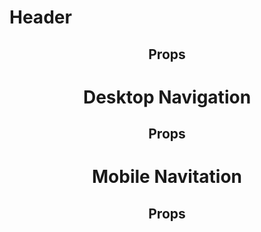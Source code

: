

<Meta title='Components | Header' />

# Header
<Preview>
  <Story name='base'>
    <Header />
  </Story>
</Preview>

## Props
<Props of={Header} />


# Desktop Navigation
<Preview>
  <Story name='desktopHeader'>
    <Desktop />
  </Story>
</Preview>

## Props
<Props of={Desktop} />


# Mobile Navitation
<Preview>
  <Story name='mobileNavigation'>
    <div style={{ height: "100vh" }}>
      <Mobile activeNav />
    </div>
  </Story>
</Preview>

## Props
<Props of={Mobile} />